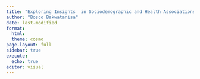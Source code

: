 ```yaml
---
title: "Exploring Insights  in Sociodemographic and Health Associations from the NHANES 2017–March 2020 Dataset"
author: "Bosco Bakwatanisa"
date: last-modified
format:
  html: 
  theme: cosmo
page-layout: full
sidebar: true
execute:
  echo: true
editor: visual
---
```

